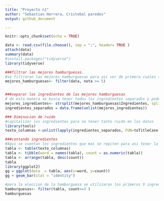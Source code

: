 ```yaml
---
title: "Proyecto n1"
author: "Sebastian Herrera, Cristobal paredes"
output: github_document

---
```


```r
knitr::opts_chunk$set(echo = TRUE)
```

```r

data <- read.csv(file.choose(), sep = ";", header= TRUE )
attach(data)
summary(data)
#install.packages("tidyverse")
library(tidyverse)

###filtrar las mejores hamburguesas.
#se filtraran las mejores hamburguesas para asi ver de primera cuales son las que tienen mejores calificaciones
mejores_hamburguesas<- filter(data, nota >= 5)


###separar los ingredientes de las mejores hamburguesas
# de esta manera se busca tener todos los ingredientes separados y poder ver cuales son los mejores, porque estos seran los mas utilizados por lo que tendran una mayor frecuencia de uso.
mejores_ingredientes<- strsplit(mejores_hamburguesas$Ingredientes, split=",") 
ingredientes_separados = data.frame(unlist(mejores_ingredientes))

### Diminucion de ruido
#capitalizar los ingredientes para no tener tanto ruido en los datos
library(tools)
texto_columnas <-unlist(lapply(ingredientes_separados, FUN=toTitleCase))

###contando ingredientes
#Aqui se cuentan los ingredientes que mas se repiten para asi tener la frecuencia de estos
tabla <- table(texto_columnas)
tabla <- tibble(word = names(tabla), count = as.numeric(tabla))
tabla <- arrange(tabla, desc(count))
tabla
library(ggplot2)
gg = ggplot(data  = tabla, aes(x=word, y=count))
gg + geom_bar(stat = "identity")

#para la eleccion de la hamburguesa se utilizaran los primeros 9 ingredientes,pan de hamburguesa y hamburguesa ya que estas son por defecto las mas utilizadas en el mercado
hamburguesas<- filter(tabla, count>=3 )
hamburguesas

```
